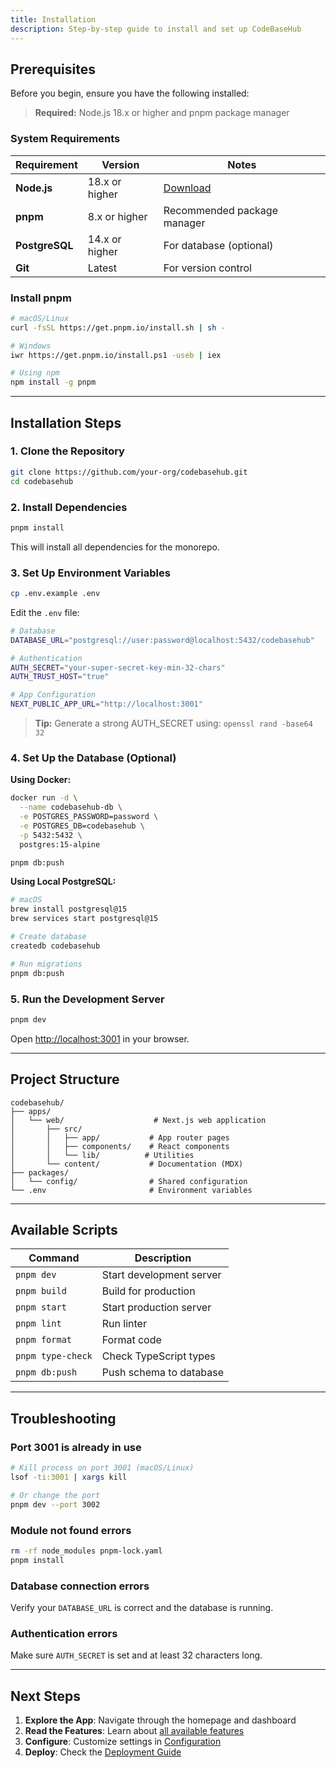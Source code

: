 ```yaml
---
title: Installation
description: Step-by-step guide to install and set up CodeBaseHub
---
```


## Prerequisites

Before you begin, ensure you have the following installed:

> **Required:** Node.js 18.x or higher and pnpm package manager

### System Requirements

| Requirement | Version | Notes |
|------------|---------|-------|
| **Node.js** | 18.x or higher | [Download](https://nodejs.org) |
| **pnpm** | 8.x or higher | Recommended package manager |
| **PostgreSQL** | 14.x or higher | For database (optional) |
| **Git** | Latest | For version control |

### Install pnpm

```bash
# macOS/Linux
curl -fsSL https://get.pnpm.io/install.sh | sh -

# Windows
iwr https://get.pnpm.io/install.ps1 -useb | iex

# Using npm
npm install -g pnpm
```

---

## Installation Steps

### 1. Clone the Repository

```bash
git clone https://github.com/your-org/codebasehub.git
cd codebasehub
```

### 2. Install Dependencies

```bash
pnpm install
```

This will install all dependencies for the monorepo.

### 3. Set Up Environment Variables

```bash
cp .env.example .env
```

Edit the `.env` file:

```bash
# Database
DATABASE_URL="postgresql://user:password@localhost:5432/codebasehub"

# Authentication
AUTH_SECRET="your-super-secret-key-min-32-chars"
AUTH_TRUST_HOST="true"

# App Configuration
NEXT_PUBLIC_APP_URL="http://localhost:3001"
```

> **Tip:** Generate a strong AUTH_SECRET using: `openssl rand -base64 32`

### 4. Set Up the Database (Optional)

**Using Docker:**

```bash
docker run -d \
  --name codebasehub-db \
  -e POSTGRES_PASSWORD=password \
  -e POSTGRES_DB=codebasehub \
  -p 5432:5432 \
  postgres:15-alpine

pnpm db:push
```

**Using Local PostgreSQL:**

```bash
# macOS
brew install postgresql@15
brew services start postgresql@15

# Create database
createdb codebasehub

# Run migrations
pnpm db:push
```

### 5. Run the Development Server

```bash
pnpm dev
```

Open [http://localhost:3001](http://localhost:3001) in your browser.

---

## Project Structure

```
codebasehub/
├── apps/
│   └── web/                    # Next.js web application
│       ├── src/
│       │   ├── app/           # App router pages
│       │   ├── components/    # React components
│       │   └── lib/          # Utilities
│       └── content/           # Documentation (MDX)
├── packages/
│   └── config/                # Shared configuration
└── .env                       # Environment variables
```

---

## Available Scripts

| Command | Description |
|---------|-------------|
| `pnpm dev` | Start development server |
| `pnpm build` | Build for production |
| `pnpm start` | Start production server |
| `pnpm lint` | Run linter |
| `pnpm format` | Format code |
| `pnpm type-check` | Check TypeScript types |
| `pnpm db:push` | Push schema to database |

---

## Troubleshooting

### Port 3001 is already in use

```bash
# Kill process on port 3001 (macOS/Linux)
lsof -ti:3001 | xargs kill

# Or change the port
pnpm dev --port 3002
```

### Module not found errors

```bash
rm -rf node_modules pnpm-lock.yaml
pnpm install
```

### Database connection errors

Verify your `DATABASE_URL` is correct and the database is running.

### Authentication errors

Make sure `AUTH_SECRET` is set and at least 32 characters long.

---

## Next Steps

1. **Explore the App**: Navigate through the homepage and dashboard
2. **Read the Features**: Learn about [all available features](/docs/features)
3. **Configure**: Customize settings in [Configuration](/docs/configuration)
4. **Deploy**: Check the [Deployment Guide](/docs/deployment)
